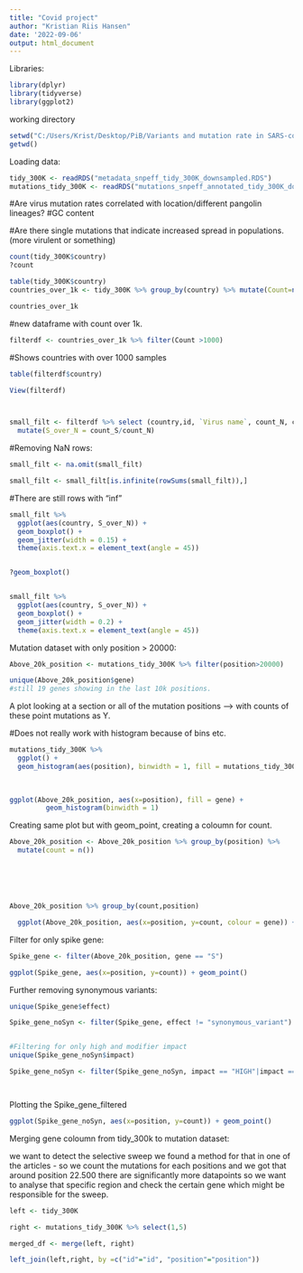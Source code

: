 ---
title: "Covid project"
author: "Kristian Riis Hansen"
date: '2022-09-06'
output: html_document
---
Libraries:
```{r}
library(dplyr)
library(tidyverse)
library(ggplot2)


```

working directory
```{r}
setwd("C:/Users/Krist/Desktop/PiB/Variants and mutation rate in SARS-cov2")
getwd()

```


Loading data: 
```{r}


tidy_300K <- readRDS("metadata_snpeff_tidy_300K_downsampled.RDS")
mutations_tidy_300K <- readRDS("mutations_snpeff_annotated_tidy_300K_downsampled.rds")

```



#Are virus mutation rates correlated with location/different pangolin lineages?
#GC content

#Are there single mutations that indicate increased spread in populations. (more virulent or something)


```{r}

count(tidy_300K$country)
?count

table(tidy_300K$country)
countries_over_1k <- tidy_300K %>% group_by(country) %>% mutate(Count=n())

countries_over_1k

```



#new dataframe with count over 1k.
```{r}


filterdf <- countries_over_1k %>% filter(Count >1000)

```



#Shows countries with over 1000 samples
```{r}
table(filterdf$country)

View(filterdf)



small_filt <- filterdf %>% select (country,id, `Virus name`, count_N, count_S) %>%
  mutate(S_over_N = count_S/count_N)

```



  
#Removing NaN rows:

```{r}
small_filt <- na.omit(small_filt)

small_filt <- small_filt[is.infinite(rowSums(small_filt)),]


```



#There are still rows with "inf"

```{r}

small_filt %>% 
  ggplot(aes(country, S_over_N)) +
  geom_boxplot() +
  geom_jitter(width = 0.15) +
  theme(axis.text.x = element_text(angle = 45))


?geom_boxplot()


small_filt %>% 
  ggplot(aes(country, S_over_N)) + 
  geom_boxplot() + 
  geom_jitter(width = 0.2) + 
  theme(axis.text.x = element_text(angle = 45))

```



Mutation dataset with only position > 20000:

```{r}


Above_20k_position <- mutations_tidy_300K %>% filter(position>20000)

unique(Above_20k_position$gene)
#still 19 genes showing in the last 10k positions.

```





A plot looking at a section or all of the mutation positions --> with counts of these point mutations as Y.




#Does not really work with histogram because of bins etc.
```{r}

mutations_tidy_300K %>%
  ggplot() + 
  geom_histogram(aes(position), binwidth = 1, fill = mutations_tidy_300K$gene)
  

  
ggplot(Above_20k_position, aes(x=position), fill = gene) +
         geom_histogram(binwidth = 1)


```


Creating same plot but with geom_point, creating a coloumn for count.
```{r}



Above_20k_position <- Above_20k_position %>% group_by(position) %>% 
  mutate(count = n())






Above_20k_position %>% group_by(count,position)

  ggplot(Above_20k_position, aes(x=position, y=count, colour = gene)) + geom_point()

```

Filter for only spike gene:
```{r}


Spike_gene <- filter(Above_20k_position, gene == "S")

ggplot(Spike_gene, aes(x=position, y=count)) + geom_point()


```

Further removing synonymous variants:
```{r}
unique(Spike_gene$effect)

Spike_gene_noSyn <- filter(Spike_gene, effect != "synonymous_variant")


#Filtering for only high and modifier impact
unique(Spike_gene_noSyn$impact)

Spike_gene_noSyn <- filter(Spike_gene_noSyn, impact == "HIGH"|impact == "MODIFIER")




```
Plotting the Spike_gene_filtered

```{r}

ggplot(Spike_gene_noSyn, aes(x=position, y=count)) + geom_point()


```

Merging gene coloumn from tidy_300k to mutation dataset:


we want to detect the selective sweep
we found a method for that in one of the articles - so we count the mutations for each positions and we got that around position 22.500 there are significantly more datapoints so we want to analyse that specific region and check the certain gene which might be responsible for the sweep.

```{r}
left <- tidy_300K

right <- mutations_tidy_300K %>% select(1,5)

merged_df <- merge(left, right)

```

```{r}
left_join(left,right, by =c("id"="id", "position"="position"))

```






